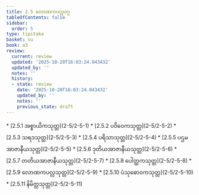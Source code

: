 ```yaml
---
title: 2.5 လောဏကပလ္လဝဂ္ဂ
tableOfContents: false
sidebar:
  order: 5
type: tipitaka
basket: su
book: a3
review:
  current: review
  updated: '2025-10-20T16:03:24.043432'
  updated_by: ''
  notes: ''
  history:
  - state: review
    date: '2025-10-20T16:03:24.043432'
    updated_by: ''
    notes: ''
    previous_state: draft
---
```



<DynamicBreadcrumb />


<ReviewStatus review={frontmatter.review} showDetails={true} />

<HypothesisAnnotation frontmatter={frontmatter} />



<TableOfContents book="a3" section="2.5">
* [2.5.1 အစ္စာယိကသုတ္တ](2-5/2-5-1)
* [2.5.2 ပဝိဝေကသုတ္တ](2-5/2-5-2)
* [2.5.3 သရဒသုတ္တ](2-5/2-5-3)
* [2.5.4 ပရိသာသုတ္တ](2-5/2-5-4)
* [2.5.5 ပဌမအာဇာနီယသုတ္တ](2-5/2-5-5)
* [2.5.6 ဒုတိယအာဇာနီယသုတ္တ](2-5/2-5-6)
* [2.5.7 တတိယအာဇာနီယသုတ္တ](2-5/2-5-7)
* [2.5.8 ပေါတ္ထကသုတ္တ](2-5/2-5-8)
* [2.5.9 လောဏကပလ္လသုတ္တ](2-5/2-5-9)
* [2.5.10 ပံသုဓောဝကသုတ္တ](2-5/2-5-10)
* [2.5.11 နိမိတ္တသုတ္တ](2-5/2-5-11)
</TableOfContents>